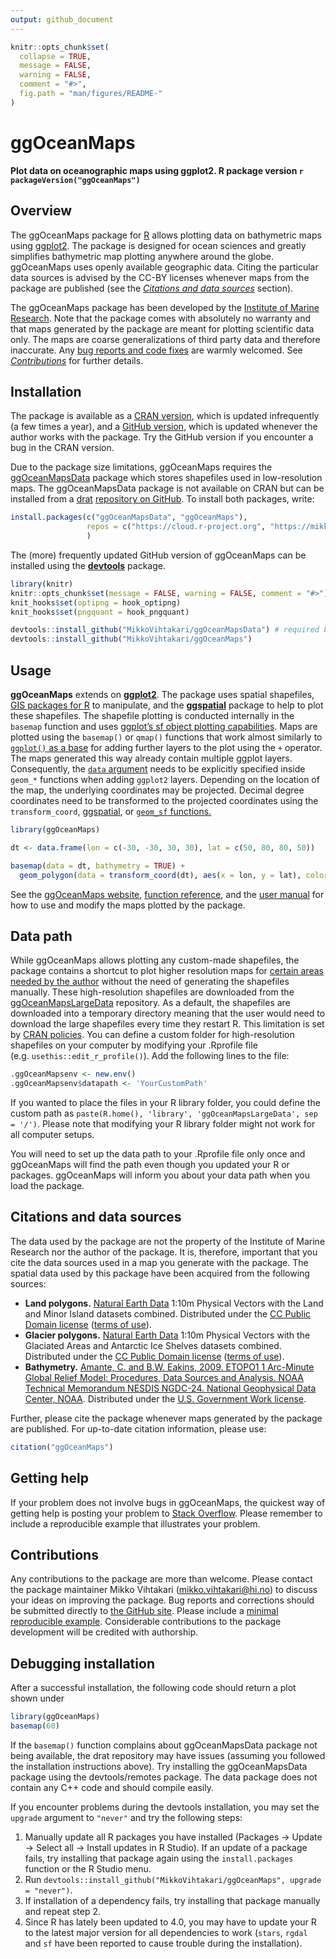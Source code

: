 ```yaml
---
output: github_document
---
```


```r
knitr::opts_chunk$set(
  collapse = TRUE,
  message = FALSE, 
  warning = FALSE,
  comment = "#>",
  fig.path = "man/figures/README-"
)
```

# ggOceanMaps
**Plot data on oceanographic maps using ggplot2. R package version `r packageVersion("ggOceanMaps")`**

## Overview

The ggOceanMaps package for [R](https://www.r-project.org/) allows plotting data on bathymetric maps using [ggplot2](https://ggplot2.tidyverse.org/reference). The package is designed for ocean sciences and greatly simplifies bathymetric map plotting anywhere around the globe. ggOceanMaps uses openly available geographic data. Citing the particular data sources is advised by the CC-BY licenses whenever maps from the package are published (see the [*Citations and data sources*](#citations-and-data-sources) section). 

The ggOceanMaps package has been developed by the [Institute of Marine Research](https://www.hi.no/en). Note that the package comes with absolutely no warranty and that maps generated by the package are meant for plotting scientific data only. The maps are coarse generalizations of third party data and therefore inaccurate. Any [bug reports and code fixes](https://github.com/MikkoVihtakari/ggOceanMaps/issues) are warmly welcomed. See [*Contributions*](#contributions) for further details.

## Installation

The package is available as a [CRAN version](https://CRAN.R-project.org/package=ggOceanMaps), which is updated infrequently (a few times a year), and a [GitHub version](https://github.com/MikkoVihtakari/ggOceanMaps), which is updated whenever the author works with the package. Try the GitHub version if you encounter a bug in the CRAN version.

Due to the package size limitations, ggOceanMaps requires the [ggOceanMapsData](https://github.com/MikkoVihtakari/ggOceanMapsData) package which stores shapefiles used in low-resolution maps. The ggOceanMapsData package is not available on CRAN but can be installed from a [drat](https://CRAN.R-project.org/package=drat) [repository on GitHub](https://github.com/MikkoVihtakari/drat). To install both packages, write:

```r
install.packages(c("ggOceanMapsData", "ggOceanMaps"), 
                 repos = c("https://cloud.r-project.org", "https://mikkovihtakari.github.io/drat")
                 )
```

The (more) frequently updated GitHub version of ggOceanMaps can be installed using the [**devtools**](https://cran.r-project.org/web/packages/devtools/index.html) package. 

```r
library(knitr)
knitr::opts_chunk$set(message = FALSE, warning = FALSE, comment = "#>")
knit_hooks$set(optipng = hook_optipng)
knit_hooks$set(pngquant = hook_pngquant)
```

```r
devtools::install_github("MikkoVihtakari/ggOceanMapsData") # required by ggOceanMaps
devtools::install_github("MikkoVihtakari/ggOceanMaps")
```

## Usage

**ggOceanMaps** extends on [**ggplot2**](http://ggplot2.tidyverse.org/reference/). The package uses spatial shapefiles, [GIS packages for R](https://cran.r-project.org/web/views/Spatial.html) to manipulate, and the [**ggspatial**](https://cran.r-project.org/web/packages/ggspatial/index.html) package to help to plot these shapefiles. The shapefile plotting is conducted internally in the `basemap` function and uses [ggplot's sf object plotting capabilities](https://ggplot2.tidyverse.org/reference/ggsf.html). Maps are plotted using the `basemap()` or `qmap()` functions that work almost similarly to [`ggplot()` as a base](https://ggplot2.tidyverse.org/reference/index.html) for adding further layers to the plot using the `+` operator. The maps generated this way already contain multiple ggplot layers. Consequently, the [`data` argument](https://ggplot2.tidyverse.org/reference/ggplot.html) needs to be explicitly specified inside `geom_*` functions when adding `ggplot2` layers. Depending on the location of the map, the underlying coordinates may be projected. Decimal degree coordinates need to be transformed to the projected coordinates using the `transform_coord`, [ggspatial](https://paleolimbot.github.io/ggspatial/), or [`geom_sf` functions.](https://ggplot2.tidyverse.org/reference/ggsf.html)

```r
library(ggOceanMaps)

dt <- data.frame(lon = c(-30, -30, 30, 30), lat = c(50, 80, 80, 50))

basemap(data = dt, bathymetry = TRUE) + 
  geom_polygon(data = transform_coord(dt), aes(x = lon, y = lat), color = "red", fill = NA)
```

See the [ggOceanMaps website](https://mikkovihtakari.github.io/ggOceanMaps/index.html), [function reference](https://mikkovihtakari.github.io/ggOceanMaps/reference/index.html), and the [user manual](https://mikkovihtakari.github.io/ggOceanMaps/articles/ggOceanMaps.html) for how to use and modify the maps plotted by the package.

## Data path

While ggOceanMaps allows plotting any custom-made shapefiles, the package contains a shortcut to plot higher resolution maps for [certain areas needed by the author](https://github.com/MikkoVihtakari/ggOceanMapsLargeData/tree/master/data) without the need of generating the shapefiles manually. These high-resolution shapefiles are downloaded from the [ggOceanMapsLargeData](https://github.com/MikkoVihtakari/ggOceanMapsLargeData) repository. As a default, the shapefiles are downloaded into a temporary directory meaning that the user would need to download the large shapefiles every time they restart R. This limitation is set by [CRAN policies](https://cran.r-project.org/web/packages/policies.html). You can define a custom folder for high-resolution shapefiles on your computer by modifying your .Rprofile file (e.g. `usethis::edit_r_profile()`). Add the following lines to the file: 

```r
.ggOceanMapsenv <- new.env()
.ggOceanMapsenv$datapath <- 'YourCustomPath'
```

If you wanted to place the files in your R library folder, you could define the custom path as `paste(R.home(), 'library', 'ggOceanMapsLargeData', sep = '/')`. Please note that modifying your R library folder might not work for all computer setups.

You will need to set up the data path to your .Rprofile file only once and ggOceanMaps will find the path even though you updated your R or packages. ggOceanMaps will inform you about your data path when you load the package. 

## Citations and data sources

The data used by the package are not the property of the Institute of Marine Research nor the author of the package. It is, therefore, important that you cite the data sources used in a map you generate with the package. The spatial data used by this package have been acquired from the following sources:

- **Land polygons.** [Natural Earth Data](https://www.naturalearthdata.com/downloads/10m-physical-vectors/) 1:10m Physical Vectors with the Land and Minor Island datasets combined. Distributed under the [CC Public Domain license](https://creativecommons.org/publicdomain/) ([terms of use](https://www.naturalearthdata.com/about/terms-of-use/)).
- **Glacier polygons.** [Natural Earth Data](https://www.naturalearthdata.com/downloads/10m-physical-vectors/) 1:10m Physical Vectors with the Glaciated Areas and Antarctic Ice Shelves datasets combined. Distributed under the [CC Public Domain license](https://creativecommons.org/publicdomain/) ([terms of use](https://www.naturalearthdata.com/about/terms-of-use/)).
- **Bathymetry.** [Amante, C. and B.W. Eakins, 2009. ETOPO1 1 Arc-Minute Global Relief Model: Procedures, Data Sources and Analysis. NOAA Technical Memorandum NESDIS NGDC-24. National Geophysical Data Center, NOAA](https://www.ngdc.noaa.gov/mgg/global/relief/ETOPO1/docs/ETOPO1.pdf). Distributed under the [U.S. Government Work license](https://www.usa.gov/government-works).

Further, please cite the package whenever maps generated by the package are published. For up-to-date citation information, please use:

```r
citation("ggOceanMaps")
```

## Getting help

If your problem does not involve bugs in ggOceanMaps, the quickest way of getting help is posting your problem to [Stack Overflow](https://stackoverflow.com/questions/tagged/r). Please remember to include a reproducible example that illustrates your problem.

## Contributions

Any contributions to the package are more than welcome. Please contact the package maintainer Mikko Vihtakari (<mikko.vihtakari@hi.no>) to discuss your ideas on improving the package. Bug reports and corrections should be submitted directly to [the GitHub site](https://github.com/MikkoVihtakari/ggOceanMaps/issues). Please include a [minimal reproducible example](https://en.wikipedia.org/wiki/Minimal_working_example). Considerable contributions to the package development will be credited with authorship. 

## Debugging installation

After a successful installation, the following code should return a plot shown under

```r
library(ggOceanMaps)
basemap(60)
```

If the `basemap()` function complains about ggOceanMapsData package not being available, the drat repository may have issues (assuming you followed the installation instructions above). Try installing the ggOceanMapsData package using the devtools/remotes package. The data package does not contain any C++ code and should compile easily. 

If you encounter problems during the devtools installation, you may set the `upgrade` argument to `"never"` and try the following steps: 

1. Manually update all R packages you have installed (Packages -> Update -> Select all -> Install updates in R Studio). If an update of a package fails, try installing that package again using the `install.packages` function or the R Studio menu. 
1. Run `devtools::install_github("MikkoVihtakari/ggOceanMaps", upgrade = "never")`.
1. If installation of a dependency fails, try installing that package manually and repeat step 2.
1. Since R has lately been updated to 4.0, you may have to update your R to the latest major version for all dependencies to work (`stars`, `rgdal` and `sf` have been reported to cause trouble during the installation).
